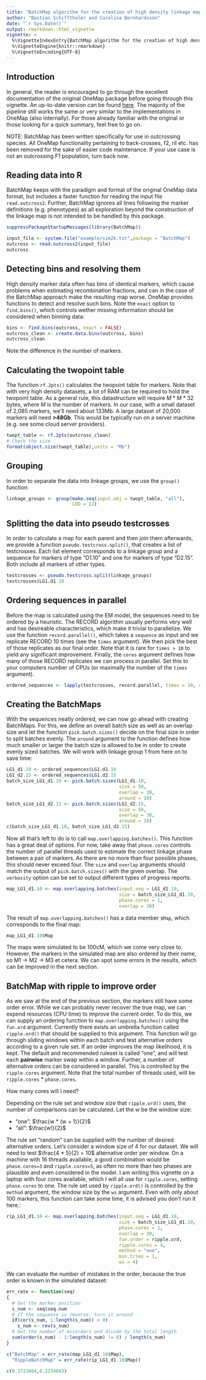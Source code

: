 ```yaml
---
title: "BatchMap algorithm for the creation of high density linkage maps in outcrossing species"
author: "Bastian Schiffthaler and Carolina Bernhardsson"
date: "`r Sys.Date()`"
output: rmarkdown::html_vignette
vignette: >
  %\VignetteIndexEntry{BatchMap algorithm for the creation of high density linkage maps in outcrossing species}
  %\VignetteEngine{knitr::rmarkdown}
  %\VignetteEncoding{UTF-8}
---
```


## Introduction

In general, the reader is encouraged to go through the excellent documentation
of the original OneMap package before going through this vignette. An 
up-to-date version can be found [here](https://github.com/augusto-garcia/onemap/raw/master/inst/doc/Tutorial_Onemap_reduced_version.pdf). The majority of the pipeline still works the same or very similar to the implementations in OneMap (also internally). For those already familiar with the original or those looking for a quick summary, feel free to go on.

NOTE: BatchMap has been written specifically for use in outcrossing species. All OneMap functionality pertaining to back-crosses, f2, ril etc. has been removed for the sake of easier code maintenance. If your use case is not an outcrossing F1 population, turn back now.

## Reading data into R

BatchMap keeps with the paradigm and format of the original OneMap data format, but includes a faster function for reading the input file `read.outcross2`. Further, BatchMap ignores all lines following the marker definitions (e.g. phenotypes) as all exploration beyond the construction of the linkage map is not intended to be handled by this package.

```r
suppressPackageStartupMessages(library(BatchMap))

input_file <- system.file("example/sim2k.txt",package = "BatchMap")
outcross <- read.outcross2(input_file)
outcross
```

## Detecting bins and resolving them

High density marker data often has bins of identical markers, which cause
problems when estimating recombination fractions, and can in the case of the
BatchMap approach make the resulting map worse. OneMap provides functions to
detect and resolve such bins. Note the `exact` option to `find.bins()`, which
controls wether missing information should be considered when binning data:

```r
bins <- find.bins(outcross, exact = FALSE)
outcross_clean <- create.data.bins(outcross, bins)
outcross_clean
```

Note the difference in the number of markers.

## Calculating the twopoint table

The function `rf.2pts()` calculates the twopoint table for markers. Note that
with very high density datasets, a lot of RAM can be required to hold the 
twopoint table. As a general rule, this datastructure will require $M * M * 32$ bytes, where $M$ is the number of markers. In our case, with a small 
dataset of 2,085 markers, we'll need about 133Mb. A large dataset of 20,000 markers will need **>48Gb**. This would be typically run on a server machine (e.g. see some cloud server providers).

```r
twopt_table <- rf.2pts(outcross_clean)
# Check the size
format(object.size(twopt_table),units = "Mb")
```

## Grouping

In order to separate the data into linkage groups, we use the `group()` function:

```r
linkage_groups <- group(make.seq(input.obj = twopt_table, "all"),
                        LOD = 12)
```


## Splitting the data into pseudo testcrosses

In order to calculate a map for each parent and then join them afterwards, we
provide a function `pseudo.testcross.split()`, that creates a list of testcrosses. Each list element corresponds to a linkage group and a sequence for markers of type "D1.10" and one for markers of type "D2.15". Both include all markers of other types.

```r
testcrosses <- pseudo.testcross.split(linkage_groups)
testcrosses$LG1.d1.10
```

## Ordering sequences in parallel

Before the map is calculated using the EM model, the sequences need to be ordered by a heuristic. The RECORD algorithm usually performs very well and has desireable characteristics, which make it trivial to parallelize. We use the function `record.parallel()`, which takes a `sequence` as input and we replicate RECORD 10 times (see the `times` argument). We then pick the best of those replicates as our final order. Note that it is rare for `times > 10` to yield any significant improvement. Finally, the `cores` argument defines how many of those RECORD replicates we can process in parallel. Set this to your computers number of CPUs (or maximally the number of the `times` argument).

```r
ordered_sequences <- lapply(testcrosses, record.parallel, times = 10, cores = 1)
```

## Creating the BatchMaps

With the sequences neatly ordered, we can now go ahead with creating BatchMaps. For this, we define an overall batch size as well as an overlap size and let the function `pick.batch.sizes()` decide on the final size in order to split batches evenly. The `around` argument to the function defines how much smaller or larger the batch size is allowed to be in order to create evenly sized batches. We will work with linkage group 1 from here on to save time:

```r
LG1_d1.10 <- ordered_sequences$LG1.d1.10
LG1_d2.15 <- ordered_sequences$LG1.d2.15
batch_size_LG1_d1.10 <- pick.batch.sizes(LG1_d1.10, 
                                         size = 50, 
                                         overlap = 30, 
                                         around = 10)
batch_size_LG1_d2.15 <- pick.batch.sizes(LG1_d2.15, 
                                         size = 50, 
                                         overlap = 30, 
                                         around = 10)
c(batch_size_LG1_d1.10, batch_size_LG1_d2.15)
```

Now all that's left to do is to call `map.overlapping.batches()`. This function has a great deal of options. For now, take away that `phase.cores` controls the number of parallel threads used to estimate the correct linkage phase between a pair of markers. As there are no more than four possible phases, this should never exceed four. The `size` and `overlap` arguments should match the output of `pick.batch.sizes()` with the given overlap. The `verbosity` option can be set to output different types of progress reports.

```r
map_LG1_d1.10 <- map.overlapping.batches(input.seq = LG1_d1.10,
                                         size = batch_size_LG1_d1.10,
                                         phase.cores = 1,
                                         overlap = 30)
```

The result of `map.overlapping.batches()` has a data member `$Map`, which corresponds to the final map:

```r
map_LG1_d1.10$Map
```

The maps were simulated to be 100cM, which we come very close to. However, the markers in the simulated map are also ordered by their name, so M1 -> M2 -> M3 et cetera. We can spot some errors in the results, which can be improved in the next section.

## BatchMap with ripple to improve order

As we saw at the end of the previous section, the markers still have some order error. While we can probably never recover the true map, we can expend resources (CPU time) to improve the current order. To do this, we can supply an ordering function to `map.overlapping.batches()` using the `fun.ord` argument. Currently there exists an umbrella function called `ripple.ord()` that should be supplied to this argument. This function will go through sliding windows within each batch and test alternative orders according to a given rule set. If an order improves the map likelihood, it is kept. The default and recommended ruleset is called "one", and will test each **pairwise** marker swap within a window. Further, a number of alternative orders can be considered in parallel. This is controlled by the `ripple.cores` argument. Note that the total number of threads used, will be `ripple.cores` * `phase.cores`.

How many cores will I need?

Depending on the rule set and window size that `ripple.ord()` uses, the number of comparisons can be calculated. Let the $w$ be the window size:

- "one": $\frac{w * (w + 1)}{2}$
- "all": $\frac{w!}{2}$

The rule set "random" can be supplied with the number of desired alternative orders. Let's consider a window size of 4 for our dataset. We will need to test $\frac{4 * 5}{2} = 10$ alternative order per window. On a machine with 16 threads available, a good combination would be `phase.cores=3` and `ripple.cores=5`, as often no more than two phases are plausible and even considered in the model. I am writing this vignette on a laptop with four cores available, which I will all use for `ripple.cores`, setting `phase.cores` to one. The rule set used by `ripple.ord()` is controlled by the `method` argument, the window size by the `ws` argument. Even with only about 100 markers, this function can take some time, it is advised you don't run it here.:

```r
rip_LG1_d1.10 <- map.overlapping.batches(input.seq = LG1_d1.10,
                                         size = batch_size_LG1_d1.10,
                                         phase.cores = 1,
                                         overlap = 30,
                                         fun.order = ripple.ord,
                                         ripple.cores = 4,
                                         method = "one",
                                         min.tries = 1,
                                         ws = 4)
```


We can evaluate the number of mistakes in the order, because the true order is known in the simulated dataset:

```r
err_rate <- function(seq)
{
  # Get the marker position
  s_num <- seq$seq.num
  # If the sequence is reverse, turn it around
  if(cor(s_num, 1:length(s_num)) < 0)
    s_num <- rev(s_num)
  # Get the number of misorders and divide by the total length
  sum(order(s_num) - 1:length(s_num) != 0) / length(s_num)
}

c("BatchMap" = err_rate(map_LG1_d1.10$Map),
  "RippleBatchMap" = err_rate(rip_LG1_d1.10$Map))
```
```r
c(0.3723404,0.2234043)
```
